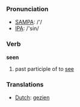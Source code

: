 === Pronunciation ===
*[[w:SAMPA|SAMPA]]: /'/
*[[w:IPA|IPA]]: /'sin/

=== Verb ===

'''seen'''

# past participle of to [[see]]

=== Translations ===
*[[Dutch]]: [[gezien]]